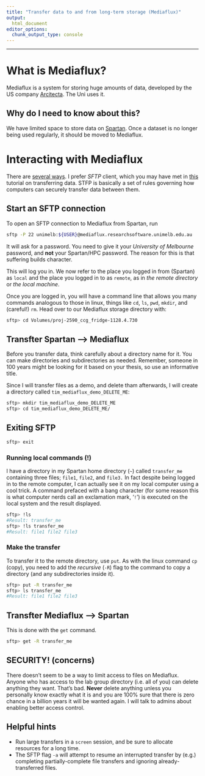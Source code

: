 ```yaml
---
title: "Transfer data to and from long-term storage (Mediaflux)"
output:
  html_document
editor_options: 
  chunk_output_type: console
---
```


---

# What is Mediaflux?

Mediaflux is a system for storing huge amounts of data, developed by the US company [Arcitecta](https://www.arcitecta.com/mediaflux/features/). The Uni uses it.

## Why do I need to know about this?

We have limited space to store data on [Spartan](getting_started.html). Once a dataset is no longer being used regularly, it should be moved to Mediaflux.

# Interacting with Mediaflux

There are [several ways](https://wiki-rcs.unimelb.edu.au/display/RCS/Getting+Started+with+Mediaflux). I prefer *SFTP* client, which you may have met in [this](tutorial_sftp.html) tutorial on transferring data. STFP is basically a set of rules governing how computers can securely transfer data between them.

## Start an SFTP connection

To open an SFTP connection to Mediaflux from Spartan, run

```bash
sftp -P 22 unimelb:${USER}@mediaflux.researchsoftware.unimelb.edu.au
```

It will ask for a password. You need to give it your *University of Melbourne* password, and **not** your Spartan/HPC password. The reason for this is that suffering builds character.

This will log you in. We now refer to the place you logged in from (Spartan) as `local` and the place you logged in to as `remote`, as in *the remote directory* or *the local machine*.

Once you are logged in, you will have a command line that allows you many commands analogous to those in linux, things like `cd`, `ls`, `pwd`, `mkdir`, and (careful!) `rm`. Head over to our Mediaflux storage directory with:

```bash
sftp> cd Volumes/proj-2590_ccg_fridge-1128.4.730
```

## Transfter Spartan --> Mediaflux

Before you transfer data, think carefully about a directory name for it. You can make directories and subdirectories as needed. Remember, someone in 100 years might be looking for it based on your thesis, so use an informative title.

Since I will transfer files as a demo, and delete tham afterwards, I will create a directory called `tim_mediaflux_demo_DELETE_ME`:

```bash
sftp> mkdir tim_mediaflux_demo_DELETE_ME
sftp> cd tim_mediaflux_demo_DELETE_ME/
```

## Exiting SFTP

```bash
sftp> exit
```

### Running local commands (!)

I have a directory in my Spartan home directory (`~`) called `transfer_me` containing three files; `file1`, `file2`, and `file3.` In fact despite being logged in to the remote computer, I can actually see it on my local computer using a cool trick. A command prefaced with a bang character (for some reason this is what computer nerds call an exclamation mark, '`!`') is executed on the local system and the result displayed.

```bash
sftp> !ls
#Result: transfer_me
sftp> !ls transfer_me
#Result: file1 file2 file3
```

### Make the transfer

To transfer it to the remote directory, use `put`. As with the linux command `cp` (copy), you need to add the *recursive* (`-R`) flag to the command to copy a directory (and any subdirectories inside it).

```bash
sftp> put -R transfer_me
sftp> ls transfer_me
#Result: file1 file2 file3
```

## Transfter Mediaflux --> Spartan

This is done with the `get` command.

```bash
sftp> get -R transfer_me
```

## SECURITY! (concerns)

There doesn't seem to be a way to limit access to files on Mediaflux. Anyone who has access to the lab group directory (i.e. all of you) can delete anything they want. That's bad. **Never** delete anything unless you personally know exactly what it is and you are 100% sure that there is zero chance in a billion years it will be wanted again. I will talk to admins about enabling better access control.

## Helpful hints

-   Run large transfers in a `screen` session, and be sure to allocate resources for a long time.
-   The SFTP flag `-a` will attempt to resume an interrupted transfer by (e.g.) completing partially-complete file transfers and ignoring already-transferred files.

